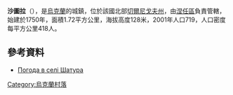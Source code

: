 {{coord|50|50|50|N|31|49|40|E|scale:100000|display=title}}

'''沙圖拉'''（{{lang-uk|Шатура}}），是[[烏克蘭|烏克蘭]]的城鎮，位於該國北部[[切爾尼戈夫州|切爾尼戈夫州]]，由[[涅任區|涅任區]]負責管轄，始建於1750年，面積1.72平方公里，海拔高度128米，2001年人口719，人口密度每平方公里418人。

==參考資料==
* [http://weather.in.ua/ua/chernigovskaja/28692 Погода в селі Шатура] {{Wayback|url=http://weather.in.ua/ua/chernigovskaja/28692 |date=20151118003837 }}

{{Ukraine-geo-stub}}
[[Category:烏克蘭村落|Category:烏克蘭村落]]